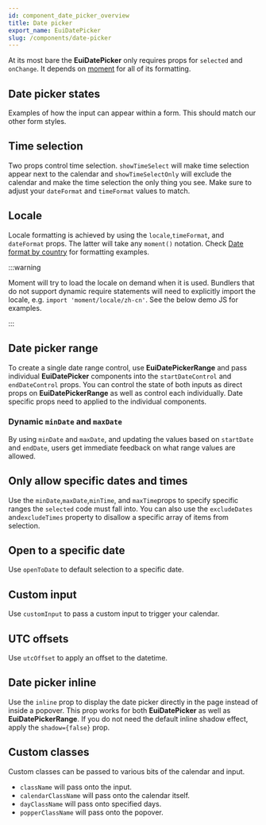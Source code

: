 ```yaml
---
id: component_date_picker_overview
title: Date picker
export_name: EuiDatePicker
slug: /components/date-picker
---
```


At its most bare the **EuiDatePicker** only requires props for `selected` and `onChange`.
It depends on [moment](https://momentjs.com/docs/) for all of its formatting.

<!-- TODO: Add example -->

## Date picker states

Examples of how the input can appear within a form. This should match our other form styles.

<!-- TODO: Add example -->

## Time selection

Two props control time selection. `showTimeSelect` will make time selection appear next to the calendar
and `showTimeSelectOnly` will exclude the calendar and make the time selection the only thing you see.
Make sure to adjust your `dateFormat` and `timeFormat` values to match.

<!-- TODO: Add example -->

## Locale

Locale formatting is achieved by using the `locale`,`timeFormat`, and `dateFormat` props.
The latter will take any `moment()` notation.
Check [Date format by country](https://en.wikipedia.org/wiki/Date_format_by_country) for formatting examples.

:::warning

Moment will try to load the locale on demand when it is used. Bundlers that do not support dynamic require statements
will need to explicitly import the locale, e.g. `import 'moment/locale/zh-cn'`. See the below demo JS for examples.

:::

<!-- TODO: Add example -->

## Date picker range

To create a single date range control, use **EuiDatePickerRange** and pass individual **EuiDatePicker** components
into the `startDateControl` and `endDateControl` props. You can control the state of both inputs as direct props
on **EuiDatePickerRange** as well as control each individually. Date specific props need to applied
to the individual components.

<!-- TODO: Add example -->

### Dynamic `minDate` and `maxDate`

By using `minDate` and `maxDate`, and updating the values based on `startDate` and `endDate`,
users get immediate feedback on what range values are allowed.

<!-- TODO: Add example -->

## Only allow specific dates and times

Use the `minDate`,`maxDate`,`minTime`, and `maxTime`props to specify specific ranges the `selected` code
must fall into. You can also use the `excludeDates` and`excludeTimes` property to disallow a specific
array of items from selection.

<!-- TODO: Add example -->

## Open to a specific date

Use `openToDate` to default selection to a specific date.

<!-- TODO: Add example -->

## Custom input

Use `customInput` to pass a custom input to trigger your calendar.

<!-- TODO: Add example -->

## UTC offsets

Use `utcOffset` to apply an offset to the datetime.

<!-- TODO: Add example -->

## Date picker inline

Use the `inline` prop to display the date picker directly in the page instead of inside a popover.
This prop works for both **EuiDatePicker** as well as **EuiDatePickerRange**.
If you do not need the default inline shadow effect, apply the `shadow={false}` prop.

<!-- TODO: Add example -->

## Custom classes

Custom classes can be passed to various bits of the calendar and input.

* `className` will pass onto the input.
* `calendarClassName` will pass onto the calendar itself.
* `dayClassName` will pass onto specified days.
* `popperClassName` will pass onto the popover.

<!-- TODO: Add example -->
